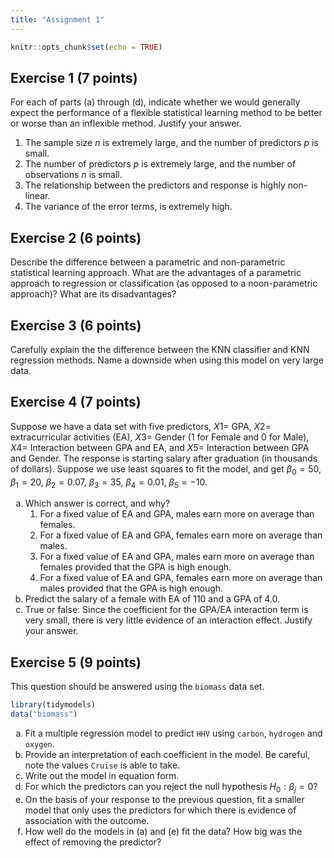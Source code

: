 ```yaml
---
title: "Assignment 1"
---
```


```r
knitr::opts_chunk$set(echo = TRUE)
```

## Exercise 1 (7 points)

For each of parts (a) through (d), indicate whether we would generally expect the
performance of a flexible statistical learning method to be better or worse than an inflexible
method. Justify your answer.

1. The sample size $n$ is extremely large, and the number of predictors $p$ is small.
1. The number of predictors $p$ is extremely large, and the number of observations $n$ is small.
1. The relationship between the predictors and response is highly non-linear.
1. The variance of the error terms, is extremely high.

## Exercise 2 (6 points)

Describe the difference between a parametric and non-parametric statistical learning approach. What are the advantages of a parametric approach to regression or classification (as opposed to a noon-parametric approach)? What are its disadvantages?

## Exercise 3 (6 points)

Carefully explain the the difference between the KNN classifier and KNN regression methods. Name a downside when using this model on very large data.

## Exercise 4 (7 points)

Suppose we have a data set with five predictors, $X1 =$ GPA, $X2 =$ extracurricular activities (EA), $X3 =$ Gender (1 for Female and 0 for Male), $X4 =$ Interaction between GPA and EA, and $X5 =$ Interaction between GPA and Gender. The response is starting salary after graduation (in thousands of dollars). Suppose we use least squares to fit the model, and get $\beta_0 = 50$, $\beta_1 = 20$, $\beta_2 = 0.07$, $\beta_3 = 35$, $\beta_4 = 0.01$, $\beta_5 = - 10$.

a. Which answer is correct, and why?
    1. For a fixed value of EA and GPA, males earn more on average than females.
    1. For a fixed value of EA and GPA, females earn more on average than males.
    1. For a fixed value of EA and GPA, males earn more on average than females provided that the GPA is high enough.
    1. For a fixed value of EA and GPA, females earn more on average than males provided that the GPA is high enough.
a. Predict the salary of a female with EA of 110 and a GPA of 4.0.
b. True or false: Since the coefficient for the GPA/EA interaction term is very small, there is very
little evidence of an interaction effect. Justify your answer.

## Exercise 5 (9 points)

This question should be answered using the `biomass` data set.

```r
library(tidymodels)
data("biomass")
```

a. Fit a multiple regression model to predict `HHV` using `carbon`, `hydrogen` and `oxygen`.
a. Provide an interpretation of each coefficient in the model. Be careful, note the values `Cruise` is able to take.
a. Write out the model in equation form.
a. For which the predictors can you reject the null hypothesis $H_0: \beta_j = 0$?
a. On the basis of your response to the previous question, fit a smaller model that only uses the predictors for which there is evidence of association with the outcome.
a. How well do the models in (a) and (e) fit the data? How big was the effect of removing the predictor?
